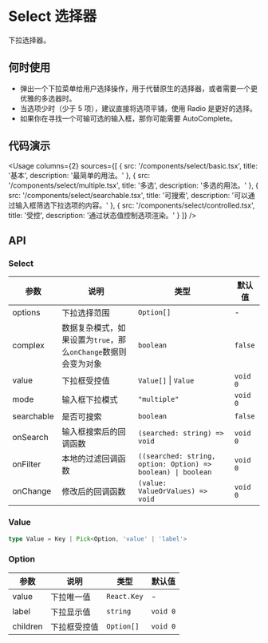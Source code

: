 
# Select 选择器

下拉选择器。

## 何时使用

- 弹出一个下拉菜单给用户选择操作，用于代替原生的选择器，或者需要一个更优雅的多选器时。
- 当选项少时（少于 5 项），建议直接将选项平铺，使用 Radio 是更好的选择。
- 如果你在寻找一个可输可选的输入框，那你可能需要 AutoComplete。

## 代码演示

<Usage
  columns={2}
  sources={[
    {
      src: '/components/select/basic.tsx',
      title: '基本',
      description: '最简单的用法。'
    },
    {
      src: '/components/select/multiple.tsx',
      title: '多选',
      description: '多选的用法。'
    },
    {
      src: '/components/select/searchable.tsx',
      title: '可搜索',
      description: '可以通过输入框筛选下拉选项的内容。'
    },
    {
      src: '/components/select/controlled.tsx',
      title: '受控',
      description: '通过状态值控制选项渲染。'
    }
  ]}
/>

## API

### Select

| 参数       | 说明                                                           | 类型                                                         | 默认值   |
| ---------- | -------------------------------------------------------------- | ------------------------------------------------------------ | -------- |
| options    | 下拉选择范围                                                   | `Option[]`                                                   | -        |
| complex    | 数据复杂模式，如果设置为`true`，那么`onChange`数据则会变为对象 | `boolean`                                                    | `false`  |
| value      | 下拉框受控值                                                   | `Value[]` \| `Value`                                         | `void 0` |
| mode       | 输入框下拉模式                                                 | `"multiple"`                                                 | `void 0` |
| searchable | 是否可搜索                                                     | `boolean`                                                    | `false`  |
| onSearch   | 输入框搜索后的回调函数                                         | `(searched: string) => void`                                 | `void 0` |
| onFilter   | 本地的过滤回调函数                                             | `((searched: string, option: Option) => boolean) \| boolean` | `void 0` |
| onChange   | 修改后的回调函数                                               | `(value: ValueOrValues) => void`                             | `void 0` |

### Value

```ts
type Value = Key | Pick<Option, 'value' | 'label'>
```

### Option

| 参数     | 说明         | 类型        | 默认值   |
| -------- | ------------ | ----------- | -------- |
| value    | 下拉唯一值   | `React.Key` | -        |
| label    | 下拉显示值   | `string`    | `void 0` |
| children | 下拉框受控值 | `Option[]`  | `void 0` |
